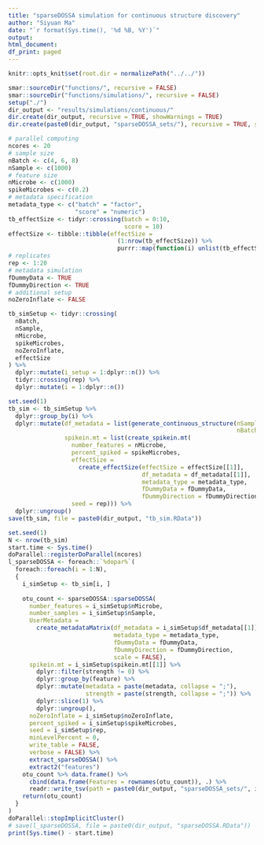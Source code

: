 ```yaml
---
title: "sparseDOSSA simulation for continuous structure discovery"
author: "Siyuan Ma"
date: "`r format(Sys.time(), '%d %B, %Y')`"
output:
html_document:
df_print: paged
---
```

```r
knitr::opts_knit$set(root.dir = normalizePath("../../"))
```
```r
smar::sourceDir("functions/", recursive = FALSE)
smar::sourceDir("functions/simulations/", recursive = FALSE)
setup("./")
dir_output <- "results/simulations/continuous/"
dir.create(dir_output, recursive = TRUE, showWarnings = TRUE)
dir.create(paste0(dir_output, "sparseDOSSA_sets/"), recursive = TRUE, showWarnings = TRUE)
```

```r
# parallel computing
ncores <- 20
# sample size
nBatch <- c(4, 6, 8)
nSample <- c(1000)
# feature size
nMicrobe <- c(1000)
spikeMicrobes <- c(0.2)
# metadata specification
metadata_type <- c("batch" = "factor",
                   "score" = "numeric")
tb_effectSize <- tidyr::crossing(batch = 0:10,
                                 score = 10)
effectSize <- tibble::tibble(effectSize =
                               (1:nrow(tb_effectSize)) %>%
                               purrr::map(function(i) unlist(tb_effectSize[i, ])))
# replicates
rep <- 1:20
# metadata simulation
fDummyData <- TRUE
fDummyDirection <- TRUE
# additional setup
noZeroInflate <- FALSE

tb_simSetup <- tidyr::crossing(
  nBatch,
  nSample,
  nMicrobe,
  spikeMicrobes,
  noZeroInflate,
  effectSize
) %>% 
  dplyr::mutate(i_setup = 1:dplyr::n()) %>% 
  tidyr::crossing(rep) %>% 
  dplyr::mutate(i = 1:dplyr::n())
```

```r
set.seed(1)
tb_sim <- tb_simSetup %>% 
  dplyr::group_by(i) %>% 
  dplyr::mutate(df_metadata = list(generate_continuous_structure(nSample = nSample,
                                                                 nBatch = nBatch)),
                spikein.mt = list(create_spikein.mt(
                  number_features = nMicrobe,
                  percent_spiked = spikeMicrobes,
                  effectSize = 
                    create_effectSize(effectSize = effectSize[[1]],
                                      df_metadata = df_metadata[[1]],
                                      metadata_type = metadata_type,
                                      fDummyData = fDummyData,
                                      fDummyDirection = fDummyDirection),
                  seed = rep))) %>% 
  dplyr::ungroup()
save(tb_sim, file = paste0(dir_output, "tb_sim.RData"))
```

```r
set.seed(1)
N <- nrow(tb_sim)
start.time <- Sys.time()
doParallel::registerDoParallel(ncores)
l_sparseDOSSA <- foreach::`%dopar%`(
  foreach::foreach(i = 1:N),
  {
    i_simSetup <- tb_sim[i, ]
    
    otu_count <- sparseDOSSA::sparseDOSSA(
      number_features = i_simSetup$nMicrobe,
      number_samples = i_simSetup$nSample,
      UserMetadata = 
        create_metadataMatrix(df_metadata = i_simSetup$df_metadata[[1]],
                              metadata_type = metadata_type,
                              fDummyData = fDummyData,
                              fDummyDirection = fDummyDirection,
                              scale = FALSE),
      spikein.mt = i_simSetup$spikein.mt[[1]] %>% 
        dplyr::filter(strength != 0) %>% 
        dplyr::group_by(feature) %>% 
        dplyr::mutate(metadata = paste(metadata, collapse = ";"), 
                      strength = paste(strength, collapse = ";")) %>% 
        dplyr::slice(1) %>%  
        dplyr::ungroup(),
      noZeroInflate = i_simSetup$noZeroInflate,
      percent_spiked = i_simSetup$spikeMicrobes,
      seed = i_simSetup$rep,
      minLevelPercent = 0,
      write_table = FALSE,
      verbose = FALSE) %>%
      extract_sparseDOSSA() %>%
      extract2("features")
    otu_count %>% data.frame() %>% 
      cbind(data.frame(Features = rownames(otu_count)), .) %>% 
      readr::write_tsv(path = paste0(dir_output, "sparseDOSSA_sets/", i, ".tsv"))
    return(otu_count)
  }
) 
doParallel::stopImplicitCluster()
# save(l_sparseDOSSA, file = paste0(dir_output, "sparseDOSSA.RData"))
print(Sys.time() - start.time)
```
